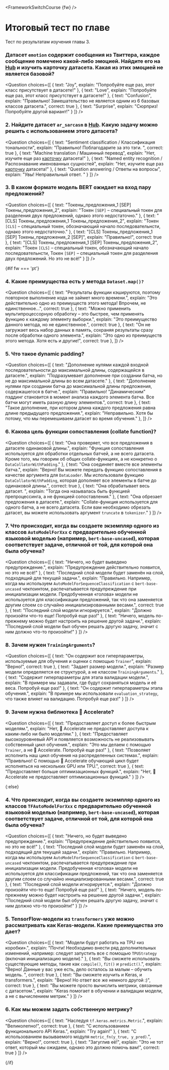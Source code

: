 <FrameworkSwitchCourse {fw} />

<!-- DISABLE-FRONTMATTER-SECTIONS -->

# Итоговый тест по главе

Тест по результатам изучения главы 3. 

### Датасет `emotion` содержит сообщения из Твиттера, каждое сообщение помечено какой-либо эмоцией. Найдите его на [Hub](https://huggingface.co/datasets) и изучить карточку датасета. Какая из этих эмоцией не является базовой?

<Question
	choices={[
		{
			text: "Joy",
			explain: "Попробуйте еще раз, этот класс присутствует в датасете!"
		},
		{
			text: "Love",
			explain: "Попробуйте еще раз, этот класс присутствует в датасете!"
		},
		{
			text: "Confusion",
			explain: "Правильно! Замешательство не является одним из 6 базовых классов датасета.",
            correct: true
		},
        {
			text: "Surprise",
			explain: "Сюрприз! Попробуйте другой вариант!"
		}
	]}
/>

### 2. Найдите датасет `ar_sarcasm` в [Hub](https://huggingface.co/datasets). Какую задачу можно решить с использованием этого датасета?

<Question
	choices={[
		{
			text: "Sentiment classification / Классификация тональности",
			explain: "Правильно! Поблагодарите за это тэги. ",
            correct: true
		},
		{
			text: "Machine translation / Машинный перевод",
			explain: "Нет, изучите еще раз <a href='https://huggingface.co/datasets/ar_sarcasm'>карточку</a> датасета!"
		},
		{
			text: "Named entity recognition / Распознавание именованных сущностей",
			explain: "Нет, изучите еще раз <a href='https://huggingface.co/datasets/ar_sarcasm'>карточку</a> датасета!"
		},
        {
			text: "Question answering / Ответы на вопросы",
			explain: "Увы! Неправильный ответ. "
		}
	]}
/>

### 3. В каком формате модель BERT ожидает на вход пару предложений?

<Question
	choices={[
		{
			text: "Токены_предложения_1 [SEP] Токены_предложения_2",
			explain: "Токен <code>[SEP]</code> – специальный токен для разделения двух предложений, однако этого недостаточно."
		},
		{
			text: "[CLS] Токены_предложения_1 Токены_предложения_2",
			explain: "Токен <code>[CLS]</code> – специальный токен, обозначающий начало последовательнсти, однако этого недостаточно."
		},
		{
			text: "[CLS] Токены_предложения_1 [SEP] Токены_предложения_2 [SEP]",
			explain: "Правильно!",
            correct: true
		},
        {
			text: "[CLS] Токены_предложения_1 [SEP] Токены_предложения_2",
			explain: "Токен <code>[CLS]</code> – специальный токен, обозначающий начало последовательнсти,  Токен <code>[SEP]</code> – специальный токен для разделения двух предложений. Но это не всё!"
		}
	]}
/>

{#if fw === 'pt'}
### 4. Какие преимущества есть у метода `Dataset.map()?`

<Question
	choices={[
		{
			text: "Результаты функции кэшируются, поэтому повторное выполнение кода не займет много времени.",
			explain: "Это действительно одно из преимуществ этого метода! Впрочем, не единственное...",
            correct: true
		},
		{
			text: "Можно применить мультипроцессорную обработку – это быстрее, чем применять функцию к каждому элементу выборки.",
			explain: "Это преимущество данного метода, но не единственное.",
            correct: true
		},
		{
			text: "Он не загружает весь набор данных в память, сохраняя результаты сразу после обработки одного элемента.",
			explain: "Это одно из преимуществ этого метода. Хотя есть и другие!",
            correct: true
		},
	]}
/>

### 5. Что такое dynamic padding?

<Question
	choices={[
		{
			text: "Дополнение нулями каждой входной последовательности до максимальной длины, содержащейся в датасете.",
			explain: "Подразумевает дополнение при создании батча, но не до максимальной длины во всем датасете."
		},
		{
			text: "Дополнение нулями при создании батча до максимальной длины предложения, содержашегося в батче.",
			explain: "Правильно! \"Динамическим\" пэддинг становится в момент анализа каждого элемента батча. Все батчи могут иметь разную длину элементов.",
            correct: true
		},
		{
			text: "Такое дополнение, при котором длина каждого предложения равна длине предыдущего предложения.",
			explain: "Неправильно. Хотя бы потому, что мы перемешиваем датасет во время обучения."
		},
	]}
/>

### 6. Какова цель функции сопоставления (collate function)?

<Question
	choices={[
		{
			text: "Она проверяет, что все предложения в датасете одинаковой длины.",
			explain: "Функция сопоставления используется для обработки отдельных батчей, а не всего датасета. Кроме того, мы говорим об общих collate-функциях, а не конкретно о <code>DataCollatorWithPadding</code>."
		},
		{
			text: "Она соединяет вместе все элементы батча.",
			explain: "Верно! Вы можете передать функцию сопоставления в качестве аргумента для <code>DataLoader</code>. Мы использовали функцию <code>DataCollatorWithPadding</code>, которая дополняет все элементы в батче до одинаковой длины.",
            correct: true
		},
		{
			text: "Она обрабатывает весь датасет. ",
			explain: "Тогда она называлась быть функцией препроцессинга, а не функцией сопоставления."
		},
        {
			text: "Она обрезает предложения в датасете.",
			explain: "Collate-функция используется для одного батча, а не всего датасета. Если вам необходимо обрезать датасет, вы можете использовать аргумент <code>truncate</code> в <code>tokenizer</code>."
		}
	]}
/>

### 7. Что происходит, когда вы создаете экземпляр одного из классов `AutoModelForXxx` с предварительно обученной языковой моделью (например, `bert-base-uncased`), которая соответствует задаче, отличной от той, для которой она была обучена? 

<Question
	choices={[
		{
			text: "Ничего, но будет выведено предупреждение.",
			explain: "Предупреждение действительно появится, но это не всё!"
		},
		{
			text: "Последний слой модели будет заменён на слой, подходящий для текущей задачи.",
			explain: "Правильно. Например, когда мы используем <code>AutoModelForSequenceClassification</code> с <code>bert-base-uncased</code> чекпоинтом, распечатывается предупреждение при инициализации модели. Предобученная «голова» модели не используется для классификации предложений, так что она заменяется другим слоем со случайно инициализированными весами.",
            correct: true
		},
		{
			text: "Последний слой модели игнорируется.",
			explain: "Должно произойти что-то еще! Попробуй еще раз!"
		},
        {
			text: "Ничего, модель по-прежнему можно будет настроить на решение другой задачи.",
			explain: "Последний слой модели был обучен решать другую задачу, значит с ним должно что-то произойти!"
		}
	]}
/>

### 8. Зачем нужен `TrainingArguments`?

<Question
	choices={[
		{
			text: "Он содержит все гиперпараметры, используемые для обучения и оценки с помощью <code>Trainer</code>",
			explain: "Верно!",
            correct: true
		},
		{
			text: "Задает размер модели.",
			explain: "Размер модели определяется ее структурой, а не классом <code>TrainingArguments</code>."
		},
		{
			text: "Содержит гиперпараметры для этапа валидации модели.",
			explain: "В примере мы задавали, где будут сохраняться модель и её веса. Попробуй еще раз!"
		},
        {
			text: "Он содержит гиперпараметры этапа обучения.",
			explain: "В примере мы использовали <code>evaluation_strategy</code>, что также влияет на валидацию. Попробуй еще раз!"
		}
	]}
/>

### 9. Зачем нужна библиотека 🤗 Accelerate?

<Question
	choices={[
		{
			text: "Предоставляет доступ к более быстрым моделям.",
			explain: "Нет, 🤗 Accelerate не предоставляет доступа к каким-либо ни было моделям."
		},
		{
			text: "Предоставляет высокоуровневый API и появляется возможность не реализовывать собственный цикл обучения.",
			explain: "Это мы делаем с помощью <code>Trainer</code>, а не 🤗 Accelerate. Попробуй еще раз!"
		},
		{
			text: "Позволяет исполнить наш цикл обучения на распределенных системах.",
			explain: "Праивльно! С помощью 🤗 Accelerate обучающий цикл будет исполняться на нескольких GPU или TPU.",
            correct: true
		},
        {
			text: "Предоставляет больше оптимизационных функций.",
			explain: "Нет, 🤗 Accelerate не предоставляет оптимизационных функций."
		}
	]}
/>

{:else}
### 4. Что происходит, когда вы создаете экземпляр одного из классов `TFAutoModelForXxx` с предварительно обученной языковой моделью (например, `bert-base-uncased`), которая соответствует задаче, отличной от той, для которой она была обучена? 

<Question
	choices={[
		{
			text: "Ничего, но будет выведено предупреждение.",
			explain: "Предупреждение действительно появится, но это не всё!"
		},
		{
			text: "Последний слой модели будет заменён на слой, подходящий для текущей задачи.",
			explain: "Правильно. Например, когда мы используем <code>AutoModelForSequenceClassification</code> с <code>bert-base-uncased</code> чекпоинтом, распечатывается предупреждение при инициализации модели. Предобученная «голова» модели не используется для классификации предложений, так что она заменяется другим слоем со случайно инициализированными весами.",
            correct: true
		},
		{
			text: "Последний слой модели игнорируется.",
			explain: "Должно произойти что-то еще! Попробуй еще раз!"
		},
        {
			text: "Ничего, модель по-прежнему можно будет настроить на решение другой задачи.",
			explain: "Последний слой модели был обучен решать другую задачу, значит с ним должно что-то произойти!"
		}
	]}
/>

### 5. TensorFlow-модели из `transformers` уже можно рассматривать как Keras-модели. Какие преимущества это дает?

<Question
	choices={[
		{
			text: "Модели будут работать на TPU «из коробки».",
			explain: "Почти! Необходимо внести ряд дополнительных изменений, например: следует запустить все с помощью <code>TPUStrategy</code> (включая инициализацию модели)."
		},
		{
			text: "Вы сможете испольовать существующие методы, такие как <code>compile()</code>, <code>fit()</code> и <code>predict()</code>.",
			explain: "Верно! Данные у вас уже есть, дело осталось за малым – обучить модель. ",
            correct: true
		},
		{
			text: "Вы сможете изучить и Keras, и transformers.",
			explain: "Верно! Но ответ все же немного другой :)",
			correct: true
		},
        {
			text: "Вы можете просто вычислить метрики, связанные с датасетом.",
			explain: "Keras помогает в обучении и валидации модели, а не с вычислением метрик."
		}
	]}
/>

### 6. Как мы можем задать собственную метрику?

<Question
	choices={[
		{
			text: "Наследуя <code>tf.keras.metrics.Metric</code>.",
			explain: "Великолепно!",
			correct: true
		},
		{
			text: "С использованием функционального API Keras.",
			explain: "Try again!"
		},
		{
			text: "С использованием вызываемого модуля <code>metric_fn(y_true, y_pred)</code>.",
			explain: "Верно!",
			correct: true
		},
        {
			text: "Загуглив её!",
			explain: "Это не тот ответ, который мы ожидаем, однако это должно помочь вам!",
			correct: true
		}
	]}
/>

{/if}
